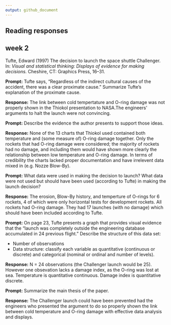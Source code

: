 ```yaml
---
output: github_document
---
```


## Reading responses 

## week 2

Tufte, Edward (1997) The decision to launch the space shuttle Challenger.
In: *Visual and statistical thinking: Displays of evidence for making
decisions.* Cheshire, CT: Graphics Press, 16--31.

**Prompt:** Tufte says, "Regardless of the indirect cultural causes of the
accident, there was a clear proximate cause." Summarize Tufte's explanation 
of the proximate cause.  

**Response:** The link between cold tempertature and O-ring damage was not properly shown in the Thiokol presentation to NASA.The engineers' arguments to halt the launch were not convincing.


**Prompt:** Describe the evidence the author presents to support those ideas.

**Response:** None of the 13 charts that Thiokol used contained both temperature and (some measure of) O-ring damage together. Only the rockets that had O-ring damage were considered; the majority of rockets had no damage, and including them would have shown more clearly the relationship between low temperature and O-ring damage. In terms of credibility the charts lacked proper documentation and have irrelevent data mixed in (e.g. Nozze Blow-By).


**Prompt:** What data were used in making the decision to launch? What data 
were not used but should have been used (according to Tufte) in making the
launch decision?

**Response:** The erosion, Blow-By history, and temperture of O-rings for 6 rockets, 4 of which were only horizontal
tests for development rockets. All rockets had O-ring damage. They had 17 launches (with no damage) which should have been included according to Tufte.


**Prompt:** On page 23, Tufte presents a graph that provides visual evidence
that the "launch was completely outside the engineering database accumulated 
in 24 previous flight." Describe the structure of this data set:

- Number of observations 
- Data structure: classify each variable as quantitative (continuous or discrete) and categorical (nominal or ordinal and number of levels). 

**Response:** N = 24 observations (the Challenger launch would be 25). However one obsevation lacks a damage index, as the O-ring was lost at sea. Temperature is quantitative continuous. Damage index is quantitative discrete.


**Prompt:** Summarize the main thesis of the paper.  

**Response:** The Challenger launch could have been prevented had the engineers who presented the argument to do so properly shown the link between cold temperature and O-ring damage with effective data analysis and displays.
